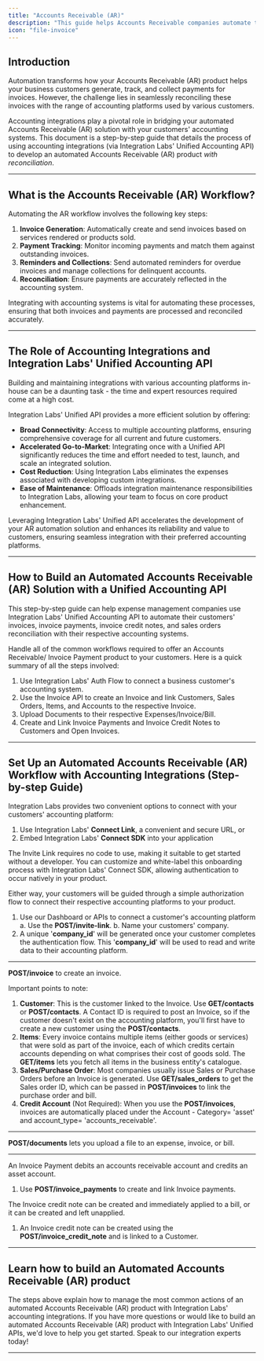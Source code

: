 ```yaml
---
title: "Accounts Receivable (AR)"
description: "This guide helps Accounts Receivable companies automate the creation and reconciliation of invoices, invoice payments, invoice credit notes, and sales orders with their customers' respective accounting systems."
icon: "file-invoice"
---
```


## Introduction

Automation transforms how your Accounts Receivable (AR) product helps your business customers generate, track, and collect payments for invoices. However, the challenge lies in seamlessly reconciling these invoices with the range of accounting platforms used by various customers.

Accounting integrations play a pivotal role in bridging your automated Accounts Receivable (AR) solution with your customers' accounting systems. This document is a step-by-step guide that details the process of using accounting integrations (via Integration Labs' Unified Accounting API) to develop an automated Accounts Receivable (AR) product *with reconciliation*.

---

## What is the Accounts Receivable (AR) Workflow?

Automating the AR workflow involves the following key steps:

1. **Invoice Generation**: Automatically create and send invoices based on services rendered or products sold.
2. **Payment Tracking**: Monitor incoming payments and match them against outstanding invoices.
3. **Reminders and Collections**: Send automated reminders for overdue invoices and manage collections for delinquent accounts.
4. **Reconciliation**: Ensure payments are accurately reflected in the accounting system.

Integrating with accounting systems is vital for automating these processes, ensuring that both invoices and payments are processed and reconciled accurately.

---

## The Role of Accounting Integrations and Integration Labs' Unified Accounting API

Building and maintaining integrations with various accounting platforms in-house can be a daunting task - the time and expert resources required come at a high cost.

Integration Labs' Unified API provides a more efficient solution by offering:

- **Broad Connectivity**: Access to multiple accounting platforms, ensuring comprehensive coverage for all current and future customers.
- **Accelerated Go-to-Market**: Integrating once with a Unified API significantly reduces the time and effort needed to test, launch, and scale an integrated solution.
- **Cost Reduction**: Using Integration Labs eliminates the expenses associated with developing custom integrations.
- **Ease of Maintenance**: Offloads integration maintenance responsibilities to Integration Labs, allowing your team to focus on core product enhancement.

Leveraging Integration Labs' Unified API accelerates the development of your AR automation solution and enhances its reliability and value to customers, ensuring seamless integration with their preferred accounting platforms.

---

## How to Build an Automated Accounts Receivable (AR) Solution with a Unified Accounting API

This step-by-step guide can help expense management companies use Integration Labs' Unified Accounting API to automate their customers' invoices, invoice payments, invoice credit notes, and sales orders reconciliation with their respective accounting systems.

Handle all of the common workflows required to offer an Accounts Receivable/ Invoice Payment product to your customers. Here is a quick summary of all the steps involved:

1. Use Integration Labs' Auth Flow to connect a business customer's accounting system.
2. Use the Invoice API to create an Invoice and link Customers, Sales Orders, Items, and Accounts to the respective Invoice.
3. Upload Documents to their respective Expenses/Invoice/Bill.
4. Create and Link Invoice Payments and Invoice Credit Notes to Customers and Open Invoices.

---

## Set Up an Automated Accounts Receivable (AR) Workflow with Accounting Integrations (Step-by-step Guide)

<Steps titleSize="h2">

<Step title="Connect with your customers' accounting platform (One-Time Activity)" titleSize="h2" stepNumber="1">

Integration Labs provides two convenient options to connect with your customers' accounting platform:

1. Use Integration Labs' **Connect Link**, a convenient and secure URL, or
2. Embed Integration Labs' **Connect SDK** into your application

The Invite Link requires no code to use, making it suitable to get started without a developer. You can customize and white-label this onboarding process with Integration Labs' Connect SDK, allowing authentication to occur natively in your product.

Either way, your customers will be guided through a simple authorization flow to connect their respective accounting platforms to your product.

1. Use our Dashboard or APIs to connect a customer's accounting platform
a. Use the **POST/invite-link**.
b. Name your customers' company.
2. A unique '**company_id**' will be generated once your customer completes the authentication flow. This '**company_id**' will be used to read and write data to their accounting platform.

---

</Step>

<Step title="Create Invoices" titleSize="h2" stepNumber="2">

**POST/invoice** to create an invoice.

Important points to note:

1. **Customer**: This is the customer linked to the Invoice. Use **GET/contacts** or **POST/contacts**. A Contact ID is required to post an Invoice, so if the customer doesn't exist on the accounting platform, you'll first have to create a new customer using the **POST/contacts**.
2. **Items**: Every invoice contains multiple items (either goods or services) that were sold as part of the invoice, each of which credits certain accounts depending on what comprises their cost of goods sold. The **GET/items** lets you fetch all items in the business entity's catalogue.
3. **Sales/Purchase Order**: Most companies usually issue Sales or Purchase Orders before an Invoice is generated. Use **GET/sales_orders** to get the Sales order ID, which can be passed in **POST/invoices** to link the purchase order and bill.
4. **Credit Account** (Not Required): When you use the **POST/invoices**, invoices are automatically placed under the Account - Category= 'asset' and account_type= 'accounts_receivable'.

---

</Step>

<Step title="Upload Documents (Recurring)" titleSize="h2" stepNumber="3">

**POST/documents** lets you upload a file to an expense, invoice, or bill.

---

</Step>

<Step title="(Recurring): Link Invoice Payment and Credit Notes" titleSize="h2" stepNumber="4">

An Invoice Payment debits an accounts receivable account and credits an asset account.

1. Use **POST/invoice_payments** to create and link Invoice payments.

The Invoice credit note can be created and immediately applied to a bill, or it can be created and left unapplied.

1. An Invoice credit note can be created using the **POST/invoice_credit_note** and is linked to a Customer.

---

</Step>

</Steps>

## Learn how to build an Automated Accounts Receivable (AR) product

The steps above explain how to manage the most common actions of an automated Accounts Receivable (AR) product with Integration Labs' accounting integrations. If you have more questions or would like to build an automated Accounts Receivable (AR) product with Integration Labs' Unified APIs, we'd love to help you get started. Speak to our integration experts today!

---